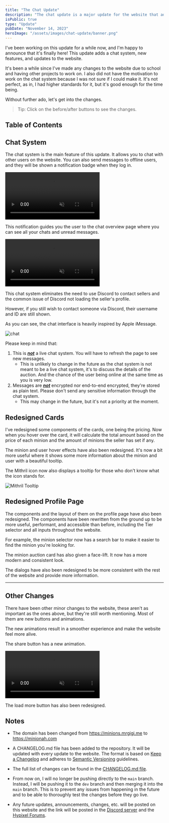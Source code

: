```yaml
---
title: "The Chat Update"
description: "The chat update is a major update for the website that adds a chat system, new features, and updates. Read more about it here."
isPublic: true
type: "Update"
pubDate: "November 14, 2023"
heroImage: "/assets/images/chat-update/banner.png"
---
```



I've been working on this update for a while now, and I'm happy to announce that it's finally here! This update adds a chat system, new features, and updates to the website.

It's been a while since I've made any changes to the website due to school and having other projects to work on. I also did not have the motivation to work on the chat system because I was not sure if I could make it. It's not perfect, as in, I had higher standards for it, but it's good enough for the time being.

Without further ado, let's get into the changes.

> Tip: Click on the before/after buttons to see the changes.

## Table of Contents

## Chat System

The chat system is the main feature of this update. It allows you to chat with other users on the website. You can also send messages to offline users, and they will be shown a notification badge when they log in.

<div class="rounded-lg bg-neutral-950 p-4">
  <video muted={true} loop={true} autoPlay={true} class="mx-auto max-h-96 !w-auto" alt="chat overview">
    <source src="/assets/videos/chat-update/unreadAlert.mp4" type="video/mp4" />
  </video>
</div>

This notification guides you the user to the chat overview page where you can see all your chats and unread messages.

<div class="rounded-lg bg-neutral-950 p-4">
  <video muted={true} loop={true} autoPlay={true} class="mx-auto max-h-96 !w-auto" alt="chat overview">
    <source src="/assets/videos/chat-update/chatOverview.mp4" type="video/mp4" />
  </video>
</div>

This chat system eliminates the need to use Discord to contact sellers and the common issue of Discord not loading the seller's profile.

However, if you still wish to contact someone via Discord, their username and ID are still shown.

As you can see, the chat interface is heavily inspired by Apple iMessage.

<div class="rounded-lg bg-neutral-950 p-4">
  <img src="/assets/images/chat-update/chat.png" class="mx-auto max-h-96 !w-auto" alt="chat" />
</div>

Please keep in mind that:

1. This is <u>**_not_**</u> a live chat system. You will have to refresh the page to see new messages.
   - This is unlikely to change in the future as the chat system is not meant to be a live chat system, it's to discuss the details of the auction. And the chance of the user being online at the same time as you is very low.
2. Messages are <u>**_not_**</u> encrypted nor end-to-end encrypted, they're stored as plain text. Please don't send any sensitive information through the chat system.
   - This may change in the future, but it's not a priority at the moment.

## Redesigned Cards

I've redesigned some components of the cards, one being the pricing. Now when you hover over the card, it will calculate the total amount based on the price of each minion and the amount of minions the seller has set if any.

The minion and user hover effects have also been redesigned. It's now a bit more useful where it shows some more information about the minion and user with a beautiful tooltip.

<VideoBeforeAfter before="/assets/videos/chat-update/cardOld.mp4" after="/assets/videos/chat-update/cardNew.mp4" client:visible />

The Mithril icon now also displays a tooltip for those who don't know what the icon stands for.

<div class="select-none rounded-lg bg-neutral-950 p-4">
  <img src="/assets/images/chat-update/mithrilTooltip.png" class="mx-auto max-h-96 !w-auto" alt="Mithril Tooltip" />
</div>

## Redesigned Profile Page

The components and the layout of them on the profile page have also been redesigned. The components have been rewritten from the ground up to be more useful, performant, and accessible than before, including the Tier selector and all inputs throughout the website.

For example, the minion selector now has a search bar to make it easier to find the minion you're looking for.

<VideoBeforeAfter before="/assets/videos/chat-update/minionSelectOld.mp4" after="/assets/videos/chat-update/minionSelectNew.mp4" client:visible />

The minion auction card has also given a face-lift. It now has a more modern and consistent look.

<ImageBeforeAfter before="/assets/images/chat-update/profileBefore.png" after="/assets/images/chat-update/profileAfter.png" client:visible />

The dialogs have also been redesigned to be more consistent with the rest of the website and provide more information.

<ImageBeforeAfter before="/assets/images/chat-update/profileDeleteFormBefore.png" after="/assets/images/chat-update/profileDeleteFormAfter.png" client:visible />

---

<ImageBeforeAfter before="/assets/images/chat-update/profileDeleteFormSuccessBefore.png" after="/assets/images/chat-update/profileDeleteFormSuccessAfter.png" client:visible classList="mt-3" />

## Other Changes

There have been other minor changes to the website, these aren't as important as the ones above, but they're still worth mentioning. Most of them are new buttons and animations.

The new animations result in a smoother experience and make the website feel more alive.

The share button has a new animation.

<div class="rounded-lg bg-neutral-950 p-4">
  <video muted={true} loop={true} autoPlay={true} class="mx-auto max-h-96 !w-auto" alt="chat overview">
    <source src="/assets/videos/chat-update/shareButtonAnimation.mp4" type="video/mp4" />
  </video>
</div>

The load more button has also been redesigned.

<VideoBeforeAfter before="/assets/videos/chat-update/loadMoreButtonBefore.mp4" after="/assets/videos/chat-update/loadMoreButtonAfter.mp4" client:visible />

## Notes

- The domain has been changed from https://minions.mrgigi.me to https://minionah.com

- A CHANGELOG.md file has been added to the repository. It will be updated with every update to the website. The format is based on <a href="https://keepachangelog.com/en/1.1.0/" target="_blank">Keep a Changelog</a> and adheres to <a href="https://semver.org/spec/v2.0.0.html" target="_blank">Semantic Versioning</a> guidelines.

- The full list of changes can be found in the <a href="https://github.com/DarthGigi/MinionAH/blob/main/CHANGELOG.md#100---2023-11-13" target="_blank">CHANGELOG.md file</a>.

- From now on, I will no longer be pushing directly to the `main` branch. Instead, I will be pushing it to the `dev` branch and then merging it into the `main` branch. This is to prevent any issues from happening in the future and to be able to thoroughly test the changes before they go live.

- Any future updates, announcements, changes, etc. will be posted on this website and the link will be posted in the <a href="https://discord.minionah.com" target="_blank">Discord server</a> and the <a href="https://hypixel.net/members/mrgigi.4185364/#recent-content" target="_blank">Hypixel Forums</a>.
